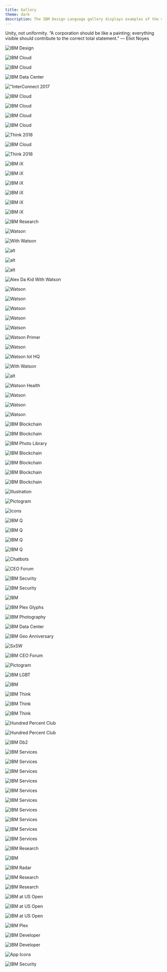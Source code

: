 ```yaml
---
title: Gallery
theme: dark
description: The IBM Design Language gallery displays examples of the vision of IBM designer Eliot Noyes that unity, not uniformity creates the correct total statement.
---
```





<PageDescription>

Unity, not uniformity. “A corporation should be like a painting; everything
visible should contribute to the correct total statement.”
— Eliot Noyes

</PageDescription>

<ImageGallery>

<ImageGalleryImage alt="IBM Design" title="IBM Design" col={4}>

![IBM Design](../images/IBM_Design_landing.jpg)

</ImageGalleryImage>
<ImageGalleryImage alt="IBM Cloud" title="IBM Cloud" col={4}>

![IBM Cloud](../images/IBM_Cloud_Logo.png)

</ImageGalleryImage>
<ImageGalleryImage alt="IBM Cloud" title="IBM Cloud" col={4}>

![IBM Cloud](../images/IBM_Cloud_Developers.jpg)

</ImageGalleryImage>
<ImageGalleryImage alt="IBM Data Center" title="IBM Data Center" col={8}>

![IBM Data Center](../images/IBM_Cloud_Data_Center.jpg)

</ImageGalleryImage>
<ImageGalleryImage alt="InterConnect 2017" title="InterConnect 2017" col={4}>

!["InterConnect 2017](../images/IBM_Cloud_Interconnect.jpg)

</ImageGalleryImage>
<ImageGalleryImage alt="IBM Cloud" title="IBM Cloud" col={4}>

![IBM Cloud](../images/IBM_Cloud_Notebook.jpg)

</ImageGalleryImage>
<ImageGalleryImage alt="IBM Cloud" title="IBM Cloud" col={8}>

![IBM Cloud](../images/IBM_Cloud_Platform_Prototype.gif)

</ImageGalleryImage>
<ImageGalleryImage alt="IBM Cloud" title="IBM Cloud" col={4}>

![IBM Cloud](../images/IBM_Cloud_Pictograms.gif)

</ImageGalleryImage>
<ImageGalleryImage alt="IBM Cloud" title="IBM Cloud" col={4}>

![IBM Cloud](../images/IBM_Cloud_Server.png)

</ImageGalleryImage>
<ImageGalleryImage alt="Think 2018" title="Think 2018" col={4}>

![Think 2018](../images/IBM_Cloud_Think_Keynote.jpg)

</ImageGalleryImage>
<ImageGalleryImage alt="IBM Cloud" title="IBM Cloud" col={4}>

![IBM Cloud](../images/IBM_Cloud_Social_Tiles.jpg)

</ImageGalleryImage>
<ImageGalleryImage alt="Think 2018" title="Think 2018" col={8}>

![Think 2018](../images/IBM_Cloud_Think.jpg)

</ImageGalleryImage>
<ImageGalleryImage alt="IBM iX" title="IBM iX" col={8}>

<GalleryVideo src={ibmIx} poster={ibmIxPoster} />

</ImageGalleryImage>
<ImageGalleryImage alt="IBM iX" title="IBM iX" col={4}>

![IBM iX](../images/IBM_iX_Logo_Engineering.png)

</ImageGalleryImage>
<ImageGalleryImage alt="IBM iX" title="IBM iX" col={4}>

![IBM iX](../images/IBM_iX_site.jpg)

</ImageGalleryImage>
<ImageGalleryImage alt="IBM iX" title="IBM iX" col={4}>

![IBM iX](../images/IBM_iX_Logos.jpg)

</ImageGalleryImage>
<ImageGalleryImage alt="IBM iX" title="IBM iX" col={4}>

![IBM iX](../images/IBM_iX_Portrait.jpg)

</ImageGalleryImage>
<ImageGalleryImage alt="IBM iX" title="IBM iX" col={4}>

![IBM iX](../images/IBM_iX_Mobile.jpg)

</ImageGalleryImage>
<ImageGalleryImage alt="IBM iX" title="IBM iX" col={4}>

![IBM iX](../images/IBM_iX_Portraits.jpg)

</ImageGalleryImage>
<ImageGalleryImage alt="IBM Research" title="IBM Research" col={4}>

![IBM Research](../images/IBM_Research.jpg)

</ImageGalleryImage>
<ImageGalleryImage alt="Watson" title="Watson" col={4}>

<GalleryVideo src={watsonAvatarAmbient} poster={watsonAvatarAmbientPoster} />

</ImageGalleryImage>
<ImageGalleryImage alt="Watson" title="Watson" col={4}>

![Watson](../images/IBM_Watson_Poster.jpg)

</ImageGalleryImage>
<ImageGalleryImage alt="With Watson" title="With Watson" col={4}>

![With Watson](../images/IBM_Watson_WithWatson.jpg)

</ImageGalleryImage>
<ImageGalleryImage alt="Watson" title="Watson" col={4}>

![alt](../images/IBM_Watson_Illuminate.jpg)

</ImageGalleryImage>
<ImageGalleryImage alt="Watson" title="Watson" col={4}>

![alt](../images/IBM_Watson_WoW_Stadium.jpg)

</ImageGalleryImage>
<ImageGalleryImage alt="Watson" title="Watson" col={4}>

![alt](../images/IBM_Watson_Illustration.jpg)

</ImageGalleryImage>
<ImageGalleryImage alt="Alex Da Kid With Watson" title="Alex Da Kid With Watson" col={4}>

![Alex Da Kid With Watson](../images/IBM_Watson_Alex_Da_Kid.jpg)

</ImageGalleryImage>
<ImageGalleryImage alt="Watson" title="Watson" col={8}>

![Watson](../images/IBM_Watson_API_Demo.jpg)

</ImageGalleryImage>
<ImageGalleryImage alt="Watson" title="Watson" col={4}>

![Watson](../images/IBM_Watson_Portrait.jpg)

</ImageGalleryImage>
<ImageGalleryImage alt="Watson" title="Watson" col={4}>

![Watson](../images/IBM_Watson_Portrait_02.jpg)

</ImageGalleryImage>
<ImageGalleryImage alt="Watson" title="Watson" col={4}>

![Watson](../images/IBM_Watson_Primer_01.jpg)

</ImageGalleryImage>
<ImageGalleryImage alt="Watson" title="Watson" col={4}>

![Watson](../images/IBM_Watson_Demo_Mobile.jpg)

</ImageGalleryImage>
<ImageGalleryImage alt="Watson Primer" title="Watson Primer" col={8}>

![Watson Primer](../images/IBM_Watson_Primer_Digital.jpg)

</ImageGalleryImage>
<ImageGalleryImage alt="Watson" title="Watson" col={8}>

![Watson](../images/IBM_Watson_Banners.jpg)

</ImageGalleryImage>
<ImageGalleryImage alt="Watson Iot HQ" title="Watson Iot HQ" col={4}>

![Watson Iot HQ](../images/IBM_Watson_IoT_HQ.jpg)

</ImageGalleryImage>
<ImageGalleryImage alt="Watson" title="Watson" col={4}>

<GalleryVideo src={AIOS} poster={AIOSPoster} />

</ImageGalleryImage>
<ImageGalleryImage alt="With Watson" title="With Watson" col={8}>

![With Watson](../images/IBM_Watson_Assistant.jpg)

</ImageGalleryImage>
<ImageGalleryImage alt="Watson" title="Watson" col={4}>

![alt](../images/IBM_Watson_Product_new.jpeg)

</ImageGalleryImage>
<ImageGalleryImage alt="Watson Health" title="Watson Health" col={8}>

![Watson Health](../images/IBM_Watson_Health.jpg)

</ImageGalleryImage>
<ImageGalleryImage alt="Watson" title="Watson" col={4}>

![Watson](../images/IBM_Watson_Discovery_Demo.jpg)

</ImageGalleryImage>
<ImageGalleryImage alt="Watson" title="Watson" col={4}>

![Watson](../images/IBM_Watson_Website_Stories.jpg)

</ImageGalleryImage>
<ImageGalleryImage alt="Watson" title="Watson" col={4}>

![Watson](../images/IBM_Watson_Website_Stories_02.jpg)

</ImageGalleryImage>
<ImageGalleryImage alt="IBM Blockchain" title="IBM Blockchain" col={4}>

![IBM Blockchain](../images/IBM_Blockchain_logo.jpg)

</ImageGalleryImage>
<ImageGalleryImage alt="IBM Blockchain" title="IBM Blockchain" col={8}>

![IBM Blockchain](../images/IBM_Blockchain_Animation.gif)

</ImageGalleryImage>
<ImageGalleryImage alt="IBM Photo Library" title="IBM Photo Library" col={4}>

![IBM Photo Library](../images/IBM_Photo_Library_01.jpg)

</ImageGalleryImage>
<ImageGalleryImage alt="IBM Blockchain" title="IBM Blockchain" col={4}>

![IBM Blockchain](../images/IBM_Blockchain_Environmental.jpg)

</ImageGalleryImage>
<ImageGalleryImage alt="IBM Blockchain" title="IBM Blockchain" col={4}>

![IBM Blockchain](../images/IBM_Blockchain_Animation_Placeholder_01.jpg)

</ImageGalleryImage>
<ImageGalleryImage alt="IBM Blockchain" title="IBM Blockchain" col={8}>

![IBM Blockchain](../images/IBM_Blockchain_Social_Tiles.jpg)

</ImageGalleryImage>
<ImageGalleryImage alt="IBM Blockchain" title="IBM Blockchain" col={4}>

![IBM Blockchain](../images/IBM_Blockchain_Digital.jpg)

</ImageGalleryImage>
<ImageGalleryImage alt="Illustration" title="Illustration" col={4}>

![Illustration](../images/IBM_Blockchain_Illustration_404.jpg)

</ImageGalleryImage>
<ImageGalleryImage alt="Pictogram" title="Pictogram" col={4}>

![Pictogram](../images/IBM_Pictograms_01.jpg)

</ImageGalleryImage>
<ImageGalleryImage alt="Icons" title="Icons" col={4}>

![Icons](../images/IBM_UI_Icons.png)

</ImageGalleryImage>
<ImageGalleryImage alt="IBM Q" title="IBM Q" col={4}>

![IBM Q](../images/IBM_Q_Graphic.jpg)

</ImageGalleryImage>
<ImageGalleryImage alt="IBM Q" title="IBM Q" col={8}>

![IBM Q](../images/IBM_Q_Lab.jpg)

</ImageGalleryImage>
<ImageGalleryImage alt="IBM Q" title="IBM Q" col={8}>

![IBM Q](../images/IBM_Q_Composer_Prototype.jpg)

</ImageGalleryImage>
<ImageGalleryImage alt="IBM Q" title="IBM Q" col={4}>

![IBM Q](../images/IBM_Q_Render.jpg)

</ImageGalleryImage>
<ImageGalleryImage alt="Chatbots" title="Chatbots" col={4}>

![Chatbots](../images/IBM_Chatbot_Digital.jpg)

</ImageGalleryImage>
<ImageGalleryImage alt="CEO Forum" title="CEO Forum" col={8}>

![CEO Forum](../images/IBM_CEO_Forum_Digital_Wall.jpg)

</ImageGalleryImage>
<ImageGalleryImage alt="IBM Security" title="IBM Security" col={4}>

![IBM Security](../images/IBM_Security_Cloud_Prototype.gif)

</ImageGalleryImage>
<ImageGalleryImage alt="IBM Security" title="IBM Security" col={8}>

![IBM Security](../images/IBM_Security_Intelligence_Prototype.jpg)

</ImageGalleryImage>
<ImageGalleryImage alt="Intel Dash" title="Intel Dash" col={8}>

<GalleryVideo src={ibmSecurityThreat} poster={ibmSecurityThreatPoster} />

</ImageGalleryImage>
<ImageGalleryImage alt="IBM" title="IBM" col={4}>

![IBM](../images/SignaltoNoise.gif)

</ImageGalleryImage>
<ImageGalleryImage alt="IBM Plex Glyphs" title="IBM Plex Glyphs" col={4}>

![IBM Plex Glyphs](../images/IBM_Plex_Glyph_D12_1920x1285.gif)

</ImageGalleryImage>
<ImageGalleryImage alt="IBM Photography" title="IBM Photography" col={4}>

![IBM Photography](../images/IBM_Photography_Library_01.jpg)

</ImageGalleryImage>
<ImageGalleryImage alt="IBM Data Center" title="IBM Data Center" col={4}>

![IBM Data Center](../images/IBM_Data_Center_Dallas.jpg)

</ImageGalleryImage>
<ImageGalleryImage alt="IBM Geo Anniversary" title="IBM Geo Anniversary" col={4}>

![IBM Geo Anniversary](../images/IBM_Geo_Anniversary.gif)

</ImageGalleryImage>
<ImageGalleryImage alt="SxSW" title="SxSW" col={8}>

![SxSW](../images/IBM_SXSW.jpg)

</ImageGalleryImage>
<ImageGalleryImage alt="IBM CEO Forum" title="IBM CEO Forum" col={4}>

![IBM CEO Forum](../images/IBM_CEO_Forum.jpg)

</ImageGalleryImage>
<ImageGalleryImage alt="Pictogram" title="Pictogram" col={4}>

![Pictogram](../images/IBM_Pictograms_02.jpg)

</ImageGalleryImage>
<ImageGalleryImage alt="IBM LGBT" title="IBM LGBT" col={4}>

![IBM LGBT](../images/IBM_LGBQT.png)

</ImageGalleryImage>
<ImageGalleryImage alt="IBM" title="IBM" col={4}>

![IBM](../images/IBM_Think_Poster.jpg)

</ImageGalleryImage>
<ImageGalleryImage alt="IBM Think" title="IBM Think" col={4}>

![IBM Think](../images/IBM_Think_Newsletter.jpg)

</ImageGalleryImage>
<ImageGalleryImage alt="IBM Think" title="IBM Think" col={4}>

<GalleryVideo src={thinkTheme} poster={thinkThemePoster} />

</ImageGalleryImage>
<ImageGalleryImage alt="IBM Think" title="IBM Think" col={8}>

![IBM Think](../images/IBM_Think_Convention.jpg)

</ImageGalleryImage>
<ImageGalleryImage alt="IBM Think" title="IBM Think" col={4}>

![IBM Think](../images/IBM_Think_Presentation.jpg)

</ImageGalleryImage>
<ImageGalleryImage alt="Hundred Percent Club" title="Hundred Percent Club" col={8}>

![Hundred Percent Club](../images/HPC2018_DigitalScreens_Bangkok.jpg)

</ImageGalleryImage>
<ImageGalleryImage alt="Hundred Percent Club" title="Hundred Percent Club" col={4}>

![Hundred Percent Club](../images/HPC_Tote_.jpg)

</ImageGalleryImage>
<ImageGalleryImage alt="IBM Db2" title="IBM Db2" col={4}>

![IBM Db2](../images/IBM_Db2_Social_Tile.jpg)

</ImageGalleryImage>
<ImageGalleryImage alt="IBM Services" title="IBM Services" col={4}>

![IBM Services](../images/IBM_Services_Brochures.jpg)

</ImageGalleryImage>
<ImageGalleryImage alt="IBM Services" title="IBM Services" col={4}>

![IBM Services](../images/IBM_Services_Tote.jpg)

</ImageGalleryImage>
<ImageGalleryImage alt="IBM Services" title="IBM Services" col={4}>

![IBM Services](../images/IBM_Services_Watch.jpg)

</ImageGalleryImage>
<ImageGalleryImage alt="IBM Services" title="IBM Services" col={8}>

![IBM Services](../images/IBM_Services_Keynote.jpg)

</ImageGalleryImage>
<ImageGalleryImage alt="IBM Services" title="IBM Services" col={8}>

![IBM Services](../images/IBM_Services_Progress_Animation.gif)

</ImageGalleryImage>
<ImageGalleryImage alt="IBM Services" title="IBM Services" col={4}>

![IBM Services](../images/IBM_Services_Digital.jpg)

</ImageGalleryImage>
<ImageGalleryImage alt="IBM Services" title="IBM Services" col={4}>

![IBM Services](../images/IBM_Services_Photography.jpg)

</ImageGalleryImage>
<ImageGalleryImage alt="IBM Services" title="IBM Services" col={4}>

![IBM Services](../images/IBM_Services_Presentation.jpg)

</ImageGalleryImage>
<ImageGalleryImage alt="IBM Services" title="IBM Services" col={4}>

![IBM Services](../images/IBM_Services_Brand.jpg)

</ImageGalleryImage>
<ImageGalleryImage alt="IBM Services" title="IBM Services" col={4}>

![IBM Services](../images/IBM_Services_Newsletter.jpg)

</ImageGalleryImage>
<ImageGalleryImage alt="IBM Research" title="IBM Research" col={8}>

![IBM Research](../images/IBM_Research_Almaden.jpg)

</ImageGalleryImage>
<ImageGalleryImage alt="IBM Digital Analytics" title="IBM Digital Analytics" col={8}>

![IBM](../images/IBM_Digital_Analytics_Prototype.jpg)

</ImageGalleryImage>
<ImageGalleryImage alt="IBM Security" title="IBM Security" col={4}>

<GalleryVideo src={ibmSecurityCloud} poster={ibmSecurityCloudPoster} />

</ImageGalleryImage>
<ImageGalleryImage alt="IBM Radar" title="IBM Radar" col={4}>

![IBM Radar](../images/IBM_Radar_Prototype.jpg)

</ImageGalleryImage>
<ImageGalleryImage alt="IBM Research" title="IBM Research" col={4}>

![IBM Research](../images/IBM_Research_AI.jpg)

</ImageGalleryImage>
<ImageGalleryImage alt="IBM Research" title="IBM Research" col={4}>

![IBM Research](../images/IBM_Research_Center.jpg)

</ImageGalleryImage>
<ImageGalleryImage alt="IBM at US Open" title="IBM at US Open" col={4}>

![IBM at US Open](../images/IBM_US_Open_Digital.gif)

</ImageGalleryImage>
<ImageGalleryImage alt="IBM at US Open" title="IBM at US Open" col={8}>

![IBM at US Open](../images/IBM_US_Open_Experience.jpg)

</ImageGalleryImage>
<ImageGalleryImage alt="IBM at US Open" title="IBM at US Open" col={8}>

![IBM at US Open](../images/IBM_US_Open_Digital.jpg)

</ImageGalleryImage>
<ImageGalleryImage alt="IBM Plex" title="IBM Plex" col={4}>

![IBM Plex](../images/IBM_Plex_site_mobile.jpg)

</ImageGalleryImage>
<ImageGalleryImage alt="IBM Developer" title="IBM Developer" col={8}>

![IBM Developer](../images/IBM_Developer_Posters.jpg)

</ImageGalleryImage>
<ImageGalleryImage alt="IBM Developer" title="IBM Developer" col={4}>

![IBM Developer](../images/IBM_Devleoper.gif)

</ImageGalleryImage>
<ImageGalleryImage alt="App Icons" title="App Icons" col={4}>

![App Icons](../images/IBM_App_Icons.png)

</ImageGalleryImage>
<ImageGalleryImage alt="IBM Security" title="IBM Security" col={8}>

![IBM Security](../images/IBM_Security_Product.jpg)

</ImageGalleryImage>

</ImageGallery>
